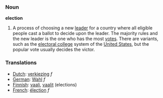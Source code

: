 === Noun ===

'''election'''

#A process of choosing a new [[leader]] for a country where all eligible people cast a ballot to decide upon the leader.  The majority rules and the new leader is the one who has the most [[vote]]s.  There are variants, such as the [[electoral college]] system of the [[United States]], but the popular vote usually decides the victor.

=== Translations ===
*[[Dutch]]: [[verkiezing]] ''f''
*[[German]]: [[Wahl]] ''f''
*[[Finnish]]: [[vaali]], [[vaalit]] (elections)
*[[French]]: [[élection]] ''f''